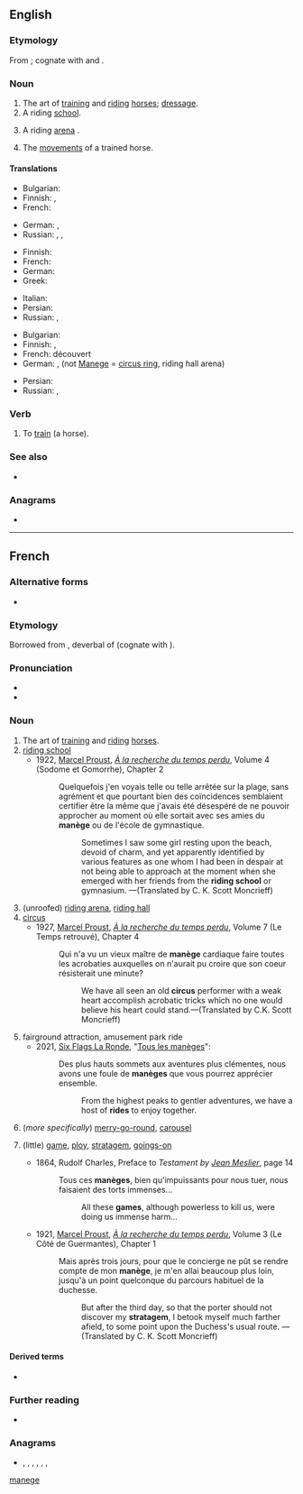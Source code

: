 {{also|manege|Manege|manége}}
==English==

===Etymology===
From {{bor|en|fr|manège}}; cognate with {{cog|fr|manier}} and {{cog|en|manage}}.

===Noun===
{{en-noun|~}}

# The art of [[train]]ing and [[ride|riding]] [[horse]]s; [[dressage]].
# A riding [[school]].
# {{lb|en|UK}} A riding [[arena]] {{gloss|enclosed, but usually unroofed area, in contradistinction to a [[riding hall]]}}.
# The [[movement]]s of a trained horse.

====Translations====
{{trans-top|art}}
* Bulgarian: {{t|bg|ездитно изкуство|n}}
* Finnish: {{t|fi|[[hevonen|hevosten]] [[koulutustaito|koulutus]]- [[ja]] [[ratsastustaito]]}}, {{t+|fi|dresyyri}}
* French: {{t+|fr|manège|m}}
{{trans-mid}}
* German: {{t|de|Dressierkunst|f}}, {{t|de|Reitkunst|f}}
* Russian: {{t|ru|[[иску́сство]] [[верхово́й]] [[езда|езды́]]|n}} {{qualifier|art of riding}}, {{t|ru|[[иску́сство]] [[дрессировка|дрессиро́вки]] [[лошадь|лошаде́й]]|n}} {{qualifier|art of training}}, {{t+|ru|мане́ж|m}}
{{trans-bottom}}

{{trans-top|school}}
* Finnish: {{t|fi|ratsastuskoulu}}
* French: {{t+|fr|manège|m}}
* German: {{t+|de|Reitschule|f}}
* Greek: {{t|el|σχολή ιππασίας|f|sc=Grek}}
{{trans-mid}}
* Italian: {{t+|it|maneggio|m}}
* Persian: {{t+|fa|مانژ|tr=mânež|sc=fa-Arab}}
* Russian: {{t|ru|[[шко́ла]] [[верхово́й]] [[езда|езды́]]|f}}, {{t+|ru|мане́ж|m}}
{{trans-bottom}}

{{trans-top|unroofed arena}}
* Bulgarian: {{t|bg|манеж|m}}
* Finnish: {{t|fi|ratsastuskenttä}}, {{t+|fi|kenttä}} {{q|1=note: {{m|fi|maneesi}} = (indoor) [[riding hall]]}}
* French: {{t+|fr|manège|m}} découvert
* German: {{t|de|Reitplatz}}, {{t|de|Reitbahn}} (not [[Manege]] = [[circus ring]], riding hall arena)
{{trans-mid}}
* Persian: {{t+|fa|مانژ|tr=mânež|sc=fa-Arab}}
* Russian: {{t+|ru|мане́ж|m}}, {{t+|ru|аре́на|f}}
{{trans-bottom}}

===Verb===
{{en-verb}}

# {{lb|en|transitive}} To [[train]] (a horse).

===See also===
* {{l|en|dressage}}

===Anagrams===
* {{anagrams|en|a=aeegmn|Meegan|menage|ménage}}

[[Category:English terms spelled with È|manege]]
{{c|en|Equestrianism}}

----

==French==

===Alternative forms===
* {{l|fr|manége}} {{lb|fr|obsolete}}

===Etymology===
Borrowed from {{bor|fr|it|maneggio}}, deverbal of {{m|it|maneggiare}} (cognate with {{cog|fr|manier}}).

===Pronunciation===
* {{fr-IPA}}
* {{audio|fr|LL-Q150 (fra)-DSwissK-manège.wav|Audio}}

===Noun===
{{fr-noun|m}}

# The art of [[training]] and [[riding]] [[horse]]s.
# [[riding school]]
#* 1922, [[:w:Marcel Proust|Marcel Proust]], ''[[:w:À la recherche du temps perdu|À la recherche du temps perdu]]'', Volume 4 (Sodome et Gomorrhe), Chapter 2
#*: Quelquefois j'en voyais telle ou telle arrêtée sur la plage, sans agrément et que pourtant bien des coïncidences semblaient certifier être la même que j'avais été désespéré de ne pouvoir approcher au moment où elle sortait avec ses amies du '''manège''' ou de l'école de gymnastique.
#*:: Sometimes I saw some girl resting upon the beach, devoid of charm, and yet apparently identified by various features as one whom I had been in despair at not being able to approach at the moment when she emerged with her friends from the '''riding school''' or gymnasium. —(Translated by C. K. Scott Moncrieff)
# (unroofed) [[riding arena]], [[riding hall]]
# [[circus]]
#* 1927, [[:w:Marcel Proust|Marcel Proust]], ''[[:w:À la recherche du temps perdu|À la recherche du temps perdu]]'', Volume 7 (Le Temps retrouvé), Chapter 4
#*: Qui n'a vu un vieux maître de '''manège''' cardiaque faire toutes les acrobaties auxquelles on n'aurait pu croire que son coeur résisterait une minute?
#*:: We have all seen an old '''circus''' performer with a weak heart accomplish acrobatic tricks which no one would believe his heart could stand.—(Translated by C.K. Scott Moncrieff)
# fairground attraction, amusement park ride
#* 2021, [[:w:La Ronde (amusement park)|Six Flags La Ronde]], "[https://www.laronde.com/larondefr/things-to-do/all-rides Tous les manèges]":
#*: Des plus hauts sommets aux aventures plus clémentes, nous avons une foule de '''manèges''' que vous pourrez apprécier ensemble.
#*:: From the highest peaks to gentler adventures, we have a host of '''rides''' to enjoy together. 
# (''more specifically'') [[merry-go-round]], [[carousel]]
# {{lb|fr|figuratively}} (little) [[game]], [[ploy]], [[stratagem]], [[goings-on]]
#* 1864, Rudolf Charles, Preface to ''Testament by [[:w:Jean Meslier|Jean Meslier]]'', page 14
#*: Tous ces '''manèges''', bien qu'impuissants pour nous tuer, nous faisaient des torts immenses...
#*:: All these '''games''', although powerless to kill us, were doing us immense harm…
#* 1921, [[:w:Marcel Proust|Marcel Proust]], ''[[:w:À la recherche du temps perdu|À la recherche du temps perdu]]'', Volume 3 (Le Côté de Guermantes), Chapter 1
#*: Mais après trois jours, pour que le concierge ne pût se rendre compte de mon '''manège''', je m'en allai beaucoup plus loin, jusqu'à un point quelconque du parcours habituel de la duchesse.
#*:: But after the third day, so that the porter should not discover my '''stratagem''', I betook myself much farther afield, to some point upon the Duchess's usual route. —(Translated by C. K. Scott Moncrieff)
#: {{syn|fr|jeu}}

====Derived terms====
* {{l|fr|manéger}}

===Further reading===
* {{R:TLFi}}

===Anagrams===
* {{l|fr|engame}}, {{l|fr|engamé}}, {{l|fr|magnée}}, {{l|fr|mangée}}, {{l|fr|Mégane}}, {{l|fr|ménage}}, {{l|fr|ménagé}}